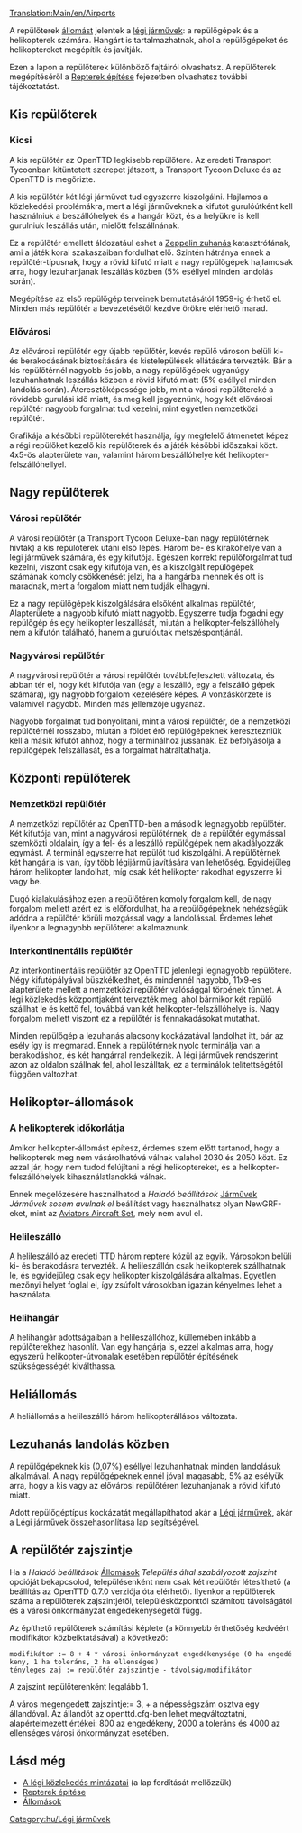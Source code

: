 [[Translation:Main/en/Airports]]

A repülőterek [[Main/hu/Állomások|állomást]] jelentek a [[Main/hu/Légi járművek|légi járművek]]: a repülőgépek és a helikopterek számára. Hangárt is tartalmazhatnak, ahol a repülőgépeket és helikoptereket megépítik és javítják. 

Ezen a lapon a repülőterek különböző fajtáiról olvashatsz. A repülőterek megépítéséről a [[Main/hu/Repterek építése|Repterek építése]] fejezetben olvashatsz további tájékoztatást.

==Kis repülőterek==

===Kicsi===
{{hu/Repülőterek|Fullname=Kis repülőtér|image=airport_s.png|Entry=|Runways=1|Ramps=2|Heli=1 <br>(a terminálnál)|size=3 x 4|hangars=1|catchment=4|noise=3}}

A kis repülőtér az OpenTTD legkisebb repülőtere. Az eredeti Transport Tycoonban kitüntetett szerepet játszott, a Transport Tycoon Deluxe és az  OpenTTD is megőrizte.

A kis repülőtér két légi járművet tud egyszerre kiszolgálni. Hajlamos a közlekedési problémákra, mert a légi járműveknek a kifutót gurulóútként kell használniuk a beszállóhelyek és a hangár közt, és a helyükre is kell gurulniuk leszállás után, mielőtt felszállnának. 

Ez a repülőtér emellett áldozatául eshet a [[Main/en/Katasztrófák/Hu#Zeppelin zuhanás|Zeppelin zuhanás]] katasztrófának, ami a játék korai szakaszaiban fordulhat elő. Szintén hátránya ennek a repülőtér-típusnak, hogy a rövid kifutó miatt a nagy repülőgépek hajlamosak arra, hogy lezuhanjanak leszállás közben (5% eséllyel minden landolás során).

Megépítése az első repülőgép terveinek bemutatásától 1959-ig érhető el. Minden más repülőtér a bevezetésétől kezdve örökre elérhető marad.

{{en/-}}

===Elővárosi===
{{hu/Repülőterek|Fullname=Elővárosi repülőtér|image=Commuterairport.png|imagewidth=300px|Entry=1983|Runways=1|Ramps=3|Heli=2|size=4 x 5|hangars=1|catchment=4|noise=4}}

Az elővárosi repülőtér egy újabb repülőtér, kevés repülő városon belüli ki- és berakodásának biztosítására és kistelepülések ellátására tervezték. Bár a kis repülőtérnél nagyobb és jobb, a nagy repülőgépek ugyanúgy lezuhanhatnak leszállás közben a rövid kifutó miatt (5% eséllyel minden landolás során).  Áteresztőképessége jobb, mint a városi repülőtereké a rövidebb gurulási idő miatt, és meg kell jegyeznünk, hogy két elővárosi repülőtér nagyobb forgalmat tud kezelni, mint egyetlen nemzetközi repülőtér.

Grafikája a későbbi repülőterekét használja, így megfelelő átmenetet képez a régi repülőket kezelő kis repülőterek és a játék későbbi időszakai közt. 4x5-ös alapterülete van, valamint három beszállóhelye két helikopter-felszállóhellyel. 

{{en/-}}

==Nagy repülőterek==

===Városi repülőtér===
{{hu/Repülőterek|Fullname=Városi repülőtér|image=airport_c.PNG|imagewidth=300px|Entry=1955|Runways=1|Ramps=3|Heli=1 (a <br>termináloknál)|size=6 x 6|hangars=1|catchment=5|noise=5}}

A városi repülőtér (a Transport Tycoon Deluxe-ban nagy repülőtérnek hívták) a kis repülőterek utáni első lépés. Három be- és kirakóhelye van a légi járművek számára, és egy kifutója. Egészen korrekt repülőforgalmat tud kezelni, viszont csak egy kifutója van, és a kiszolgált repülőgépek számának komoly csökkenését jelzi, ha a hangárba mennek és ott is maradnak, mert a forgalom miatt nem tudják elhagyni.

Ez a nagy repülőgépek kiszolgálására elsőként alkalmas repülőtér, Alapterülete a nagyobb kifutó miatt nagyobb. Egyszerre tudja fogadni egy repülőgép és egy helikopter leszállását, miután a helikopter-felszállóhely nem a kifutón található, hanem a gurulóutak metszéspontjánál.

{{en/-}}

===Nagyvárosi repülőtér===
{{hu/Repülőterek|Fullname=Nagyvárosi repülőtér|image=airport_m.png|imagewidth=300px|Entry=1980|Runways=2|Ramps=3|Heli=1<br>(a termináloknál)|size=6 x 6|hangars=1|catchment=6|noise=8}}

A nagyvárosi repülőtér a városi repülőtér továbbfejlesztett változata, és abban tér el, hogy két kifutója van (egy a leszálló, egy a felszálló gépek számára), így nagyobb forgalom kezelésére képes. A vonzáskörzete is valamivel nagyobb. Minden más jellemzője ugyanaz.

Nagyobb forgalmat tud bonyolítani, mint a városi repülőtér, de a nemzetközi repülőtérnél rosszabb, miután a földet érő repülőgépeknek keresztezniük kell a másik kifutót ahhoz, hogy a terminálhoz jussanak. Ez befolyásolja a repülőgépek felszállását, és a forgalmat hátráltathatja. 

{{en/-}}

==Központi repülőterek==

===Nemzetközi repülőtér===
{{hu/Repülőterek|Fullname=Nemzetközi repülőtér|image=airport_i.png|imagewidth=300px|Entry=1990|Runways=2|Ramps=6|Heli=2|size=7 x 7|hangars=2|catchment=8|noise=17}}

A nemzetközi repülőtér az OpenTTD-ben a második legnagyobb repülőtér. Két kifutója van, mint a nagyvárosi repülőtérnek, de a repülőtér egymással szemközti oldalain, így a fel- és a leszálló repülőgépek nem akadályozzák egymást. A terminál egyszerre hat repülőt tud kiszolgálni. A repülőtérnek két hangárja is van, így több légijármű javítására van lehetőség. Egyidejűleg három helikopter landolhat, míg csak két helikopter rakodhat egyszerre ki vagy be.

Dugó kialakulásához ezen a repülőtéren komoly forgalom kell, de nagy forgalom mellett azért ez is előfordulhat, ha a repülőgépeknek nehézségük adódna a repülőtér körüli mozgással vagy a landolással. Érdemes lehet ilyenkor a legnagyobb repülőteret alkalmaznunk.
{{en/-}}

===Interkontinentális repülőtér===
{{hu/Repülőterek|Fullname=Interkontinentális repülőtér|image=Intercontinentalairport.png|imagewidth=300px|Entry=2002|Runways=4 <br>(két felszálló,<br>két leszálló)|Ramps=8|Heli=2|size=11 x 9|hangars=2|catchment=10|noise=25}}

Az interkontinentális repülőtér az OpenTTD jelenlegi legnagyobb repülőtere. Négy kifutópályával büszkélkedhet, és mindennél nagyobb, 11x9-es alapterülete mellett a nemzetközi repülőtér valósággal törpének tűnhet. A légi közlekedés központjaként tervezték meg, ahol bármikor két repülő szállhat le és kettő fel, továbbá van két helikopter-felszállóhelye is. Nagy forgalom mellett viszont ez a repülőtér is fennakadásokat mutathat.

Minden repülőgép a lezuhanás alacsony kockázatával landolhat itt, bár az esély így is megmarad. Ennek a repülőtérnek nyolc terminálja van a berakodáshoz, és két hangárral rendelkezik. A légi járművek rendszerint azon az oldalon szállnak fel, ahol leszálltak, ez a terminálok telítettségétől függően változhat.

{{en/-}}

==Helikopter-állomások==
===A helikopterek időkorlátja===
Amikor helikopter-állomást építesz, érdemes szem előtt tartanod, hogy a helikopterek meg nem vásárolhatóvá válnak valahol 2030 és 2050 közt. Ez azzal jár, hogy nem tudod  felújítani a régi helikoptereket, és a helikopter-felszállóhelyek kihasználatlanokká válnak.

Ennek megelőzésére használhatod a ''Haladó beállítások'' [[Main/hu/Haladó beállítások/Járművek|Járművek]] ''Járművek sosem avulnak el'' beállítást vagy használhatsz olyan NewGRF-eket, mint az [[Main/hu/Aviators Aircraft Set|Aviators Aircraft Set]], mely nem avul el.

===Helileszálló===
{{hu/Repülőterek|Fullname=Helileszálló|image=Heliport.png|Entry=1963|Runways=nincs|Ramps=nincs|Heli=1|size=1 x 1|hangars=nincs|catchment=4|noise=1}}

A helileszálló az eredeti TTD három reptere közül az egyik. Városokon belüli ki- és berakodásra tervezték. A helileszállón csak helikopterek szállhatnak le, és egyidejűleg csak egy helikopter kiszolgálására alkalmas. Egyetlen mezőnyi helyet foglal el, így zsúfolt városokban igazán kényelmes lehet a használata. 

{{en/-}}

===Helihangár===
{{hu/Repülőterek|Fullname=Helihangár|image=Helidepot.png|Entry=1976|Runways=nincs|Ramps=nincs|Heli=1|size=2 x 2|hangars=1|catchment=4|noise=2}}

A helihangár adottságaiban a helileszállóhoz, küllemében inkább a repülőterekhez hasonlít. Van egy hangárja is, ezzel alkalmas arra, hogy egyszerű helikopter-útvonalak esetében repülőtér építésének szükségességét kiválthassa.

{{en/-}}

==Heliállomás==
{{hu/Repülőterek|Fullname=Heliállomás|image=Helistation.png|Entry=1980|Runways=nincs|Ramps=nincs|Heli=3|size=2 x 4|hangars=1|catchment=4|noise=3}}

A heliállomás a helileszálló három helikopterállásos változata. 

{{en/-}}

==Lezuhanás landolás közben==
A repülőgépeknek kis (0,07%) eséllyel lezuhanhatnak minden landolásuk alkalmával. A nagy repülőgépeknek ennél jóval magasabb, 5% az esélyük arra, hogy a kis vagy az elővárosi repülőtéren lezuhanjanak a rövid kifutó miatt.

Adott repülőgéptípus kockázatát megállapíthatod akár a [[Main/hu/Légi járművek|Légi járművek]], akár a  [[Main/hu/Légi járművek összehasonlítása|Légi járművek összehasonlítása]] lap segítségével.

==A repülőtér zajszintje==

Ha a ''Haladó beállítások'' [[Main/hu/Haladó beállítások/Állomások|Állomások]] ''Település által szabályozott zajszint'' opcióját bekapcsolod, településenként nem csak két repülőtér létesíthető (a beállítás az OpenTTD 0.7.0 verziója óta elérhető). Ilyenkor a repülőterek száma a repülőterek zajszintjétől, településközponttól számított távolságától és a városi önkormányzat engedékenységétől függ.

Az építhető repülőterek számítási képlete (a könnyebb érthetőség kedvéért modifikátor közbeiktatásával) a következő:

 modifikátor := 8 + 4 * városi önkormányzat engedékenysége (0 ha engedékeny, 1 ha toleráns, 2 ha ellenséges)
 tényleges zaj := repülőtér zajszintje - távolság/modifikátor

A zajszint repülőterenként legalább 1.

A város megengedett zajszintje:= 3, + a népességszám osztva egy állandóval. Az állandót az openttd.cfg-ben lehet megváltoztatni, alapértelmezett értékei: 800 az engedékeny, 2000 a toleráns és 4000 az ellenséges városi önkormányzat esetében.

==Lásd még==
*[[Main/en/Air Traffic Patterns|A légi közlekedés mintázatai]] (a lap fordítását mellőzzük)
*[[Main/hu/Repterek építése|Repterek építése]]
*[[Main/hu/Állomások|Állomások]]

[[Category:hu/Légi járművek]]
